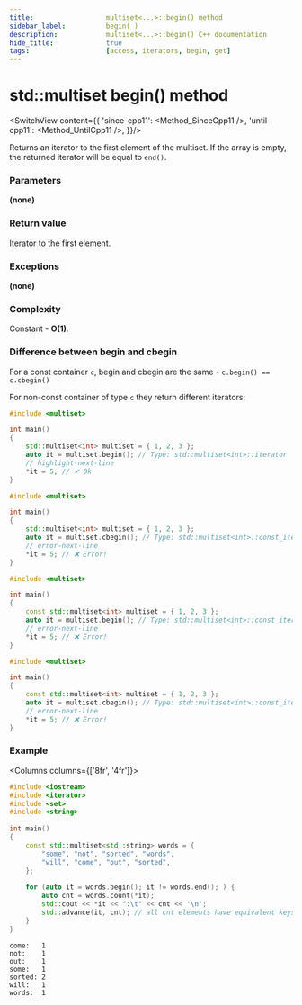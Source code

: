 ```yaml
---
title:					multiset<...>::begin() method
sidebar_label:			begin( )
description:			multiset<...>::begin() C++ documentation
hide_title:				true
tags:					[access, iterators, begin, get]
---
```



<!-- Terms -->

<!----------------- Codes ---------------------->


# std::multiset begin() method

<SwitchView content={{
		'since-cpp11': <Method_SinceCpp11 />,
		'until-cpp11': <Method_UntilCpp11 />,
	}}/>

Returns an <Tooltip title={Term_ContAlias_Iterator}>iterator</Tooltip> to the first element of the multiset.
If the array is empty, the returned iterator will be equal to `end()`.

### Parameters

**(none)**

### Return value

Iterator to the first element.

### Exceptions

**(none)**

### Complexity

Constant - **O(1)**.

### Difference between begin and cbegin

For a const container `c`, begin and cbegin are the same - `c.begin() == c.cbegin()`

For non-const container of type `c` they return different iterators:

<Tabs>
<TabItem value="non-const-container" label="Non const container" default>

<Tabs>
<TabItem value="begin" label="begin" default>

```cpp
#include <multiset>

int main()
{
    std::multiset<int> multiset = { 1, 2, 3 };
    auto it = multiset.begin(); // Type: std::multiset<int>::iterator
    // highlight-next-line
    *it = 5; // ✔ Ok
}
```

</TabItem>
<TabItem value="cbegin" label="cbegin" default>

```cpp
#include <multiset>

int main()
{
    std::multiset<int> multiset = { 1, 2, 3 };
    auto it = multiset.cbegin(); // Type: std::multiset<int>::const_iterator
    // error-next-line
    *it = 5; // ❌ Error! 
}
```

</TabItem>
</Tabs>

</TabItem>
<TabItem value="const-container" label="Const container">

<Tabs>
<TabItem value="begin" label="begin" default>

```cpp
#include <multiset>

int main()
{
    const std::multiset<int> multiset = { 1, 2, 3 };
    auto it = multiset.begin(); // Type: std::multiset<int>::const_iterator
    // error-next-line
    *it = 5; // ❌ Error! 
}
```

</TabItem>
<TabItem value="cbegin" label="cbegin" default>

```cpp
#include <multiset>

int main()
{
    const std::multiset<int> multiset = { 1, 2, 3 };
    auto it = multiset.cbegin(); // Type: std::multiset<int>::const_iterator
    // error-next-line
    *it = 5; // ❌ Error! 
}
```

</TabItem>
</Tabs>

</TabItem>
</Tabs>

### Example

<Columns columns={['8fr', '4fr']}>
<div>

```cpp title='Main.cpp' showLineNumbers
#include <iostream>
#include <iterator>
#include <set>
#include <string>
 
int main()
{
    const std::multiset<std::string> words = {
        "some", "not", "sorted", "words",
        "will", "come", "out", "sorted",
    };
 
    for (auto it = words.begin(); it != words.end(); ) {
        auto cnt = words.count(*it);
        std::cout << *it << ":\t" << cnt << '\n';
        std::advance(it, cnt); // all cnt elements have equivalent keys
    }
}
```

</div>
<div>

```plaintext title="Possible output"
come:	1
not:	1
out:	1
some:	1
sorted:	2
will:	1
words:	1
```

</div>
</Columns>
